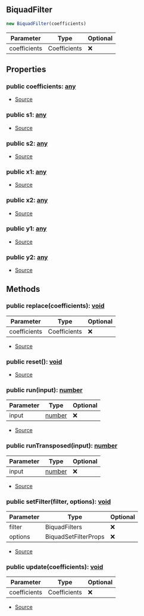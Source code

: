 ## BiquadFilter


```typescript
new BiquadFilter(coefficients)
```
| Parameter | Type | Optional |
| ----------- | ----------- | ----------- |
| coefficients | Coefficients | ❌ |


## Properties
### public coefficients: [any](https://www.typescriptlang.org/docs/handbook/2/everyday-types.html#any)
- [Source](https://github.com/Androz2091/discord-player/blob/cd18f37/packages/equalizer/src/biquad/Biquad.ts#L18)
### public s1: [any](https://www.typescriptlang.org/docs/handbook/2/everyday-types.html#any)
- [Source](https://github.com/Androz2091/discord-player/blob/cd18f37/packages/equalizer/src/biquad/Biquad.ts#L15)
### public s2: [any](https://www.typescriptlang.org/docs/handbook/2/everyday-types.html#any)
- [Source](https://github.com/Androz2091/discord-player/blob/cd18f37/packages/equalizer/src/biquad/Biquad.ts#L16)
### public x1: [any](https://www.typescriptlang.org/docs/handbook/2/everyday-types.html#any)
- [Source](https://github.com/Androz2091/discord-player/blob/cd18f37/packages/equalizer/src/biquad/Biquad.ts#L11)
### public x2: [any](https://www.typescriptlang.org/docs/handbook/2/everyday-types.html#any)
- [Source](https://github.com/Androz2091/discord-player/blob/cd18f37/packages/equalizer/src/biquad/Biquad.ts#L12)
### public y1: [any](https://www.typescriptlang.org/docs/handbook/2/everyday-types.html#any)
- [Source](https://github.com/Androz2091/discord-player/blob/cd18f37/packages/equalizer/src/biquad/Biquad.ts#L13)
### public y2: [any](https://www.typescriptlang.org/docs/handbook/2/everyday-types.html#any)
- [Source](https://github.com/Androz2091/discord-player/blob/cd18f37/packages/equalizer/src/biquad/Biquad.ts#L14)

## Methods
### public replace(coefficients): [void](https://developer.mozilla.org/en-US/docs/Web/JavaScript/Reference/Global_Objects/undefined)
| Parameter | Type | Optional |
| ----------- | ----------- | ----------- |
| coefficients | Coefficients | ❌ |


- [Source](https://github.com/Androz2091/discord-player/blob/cd18f37/packages/equalizer/src/biquad/Biquad.ts#L30)
### public reset(): [void](https://developer.mozilla.org/en-US/docs/Web/JavaScript/Reference/Global_Objects/undefined)
- [Source](https://github.com/Androz2091/discord-player/blob/cd18f37/packages/equalizer/src/biquad/Biquad.ts#L34)
### public run(input): [number](https://developer.mozilla.org/en-US/docs/Web/JavaScript/Reference/Global_Objects/Number)
| Parameter | Type | Optional |
| ----------- | ----------- | ----------- |
| input | [number](https://developer.mozilla.org/en-US/docs/Web/JavaScript/Reference/Global_Objects/Number) | ❌ |


- [Source](https://github.com/Androz2091/discord-player/blob/cd18f37/packages/equalizer/src/biquad/Biquad.ts#L43)
### public runTransposed(input): [number](https://developer.mozilla.org/en-US/docs/Web/JavaScript/Reference/Global_Objects/Number)
| Parameter | Type | Optional |
| ----------- | ----------- | ----------- |
| input | [number](https://developer.mozilla.org/en-US/docs/Web/JavaScript/Reference/Global_Objects/Number) | ❌ |


- [Source](https://github.com/Androz2091/discord-player/blob/cd18f37/packages/equalizer/src/biquad/Biquad.ts#L56)
### public setFilter(filter, options): [void](https://developer.mozilla.org/en-US/docs/Web/JavaScript/Reference/Global_Objects/undefined)
| Parameter | Type | Optional |
| ----------- | ----------- | ----------- |
| filter | BiquadFilters | ❌ |
| options | BiquadSetFilterProps | ❌ |


- [Source](https://github.com/Androz2091/discord-player/blob/cd18f37/packages/equalizer/src/biquad/Biquad.ts#L20)
### public update(coefficients): [void](https://developer.mozilla.org/en-US/docs/Web/JavaScript/Reference/Global_Objects/undefined)
| Parameter | Type | Optional |
| ----------- | ----------- | ----------- |
| coefficients | Coefficients | ❌ |


- [Source](https://github.com/Androz2091/discord-player/blob/cd18f37/packages/equalizer/src/biquad/Biquad.ts#L26)